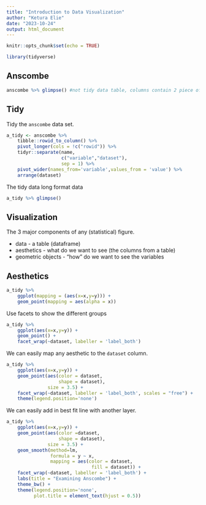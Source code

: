 ```yaml
---
title: "Introduction to Data Visualization"
author: "Ketura Elie"
date: "2023-10-24"
output: html_document
---
```


```r
knitr::opts_chunk$set(echo = TRUE)
```

```r
library(tidyverse)
```

## Anscombe 

```r
anscombe %>% glimpse() #not tidy data table, columns contain 2 piece of information
```

## Tidy 

Tidy the `anscombe` data set.  

```r
a_tidy <- anscombe %>% 
    tibble::rowid_to_column() %>%
    pivot_longer(cols = !c("rowid")) %>% 
    tidyr::separate(name,
                    c("variable","dataset"),
                    sep = 1) %>% 
    pivot_wider(names_from='variable',values_from = 'value') %>% 
    arrange(dataset)
```

The tidy data long format data 

```r
a_tidy %>% glimpse()
```


## Visualization

The 3 major components of any (statistical) figure.  
 
 * data - a table (dataframe)  
 * aesthetics - what do we want to see (the columns from a table)  
 * geometric objects - "how" do we want to see the variables  
 


## Aesthetics

```r
a_tidy %>% 
    ggplot(mapping = (aes(x=x,y=y))) +
    geom_point(mapping = aes(alpha = x))
```


Use facets to show the different groups

```r
a_tidy %>% 
    ggplot(aes(x=x,y=y)) +
    geom_point() +
    facet_wrap(~dataset, labeller = 'label_both')
```



 We can easily map any aesthetic to the `dataset` column.  
 
```r
a_tidy %>% 
    ggplot(aes(x=x,y=y)) +
    geom_point(aes(color = dataset,
                   shape = dataset),
               size = 3.5) +
    facet_wrap(~dataset, labeller = 'label_both', scales = "free") +
    theme(legend.position='none')
```
 
  
 We can easily add in best fit line with another layer.  
 
```r
a_tidy %>% 
    ggplot(aes(x=x,y=y)) +
    geom_point(aes(color =dataset,
                   shape = dataset),
               size = 3.5) +
    geom_smooth(method=lm,
                formula = y ~ x,
                mapping = aes(color = dataset,
                               fill = dataset)) +
    facet_wrap(~dataset, labeller = 'label_both') +
    labs(title = "Examining Anscombe") +
    theme_bw() +
    theme(legend.position='none',
          plot.title = element_text(hjust = 0.5)) 
```
 
